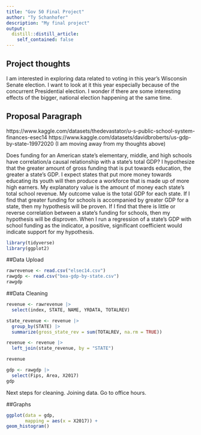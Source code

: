 ```yaml
---
title: "Gov 50 Final Project"
author: "Ty Schanhofer"
description: "My final project"
output:
  distill::distill_article:
    self_contained: false
---
```




## Project thoughts

I am interested in exploring data related to voting in this year's Wisconsin Senate election. I want to look at it this year especially because of the concurrent Presidential election. I wonder if there are some interesting effects of the bigger, national election happening at the same time.

## Proposal Paragraph
https://www.kaggle.com/datasets/thedevastator/u-s-public-school-system-finances-esec14
https://www.kaggle.com/datasets/davidbroberts/us-gdp-by-state-19972020
  (I am moving away from my thoughts above) 
  
  Does funding for an American state's elementary, middle, and high schools have correlation/a causal relationship with a state's total GDP? I hypothesize that the greater amount of gross funding that is put towards education, the greater a state's GDP. I expect states that put more money towards educating its youth will then produce a workforce that is made up of more high earners. My explanatory value is the amount of money each state's total school revenue. My outcome value is the total GDP for each state. If I find that greater funding for schools is accompanied by greater GDP for a state, then my hypothesis will be proven. If I find that there is little or reverse correlation between a state's funding for schools, then my hypothesis will be disproven. When I run a regression of a state's GDP with school funding as the indicator, a positive, significant coefficient would indicate support for my hypothesis.
  

```r
library(tidyverse)
library(ggplot2)
```

  
##Data Upload
```r
rawrevenue <- read.csv("elsec14.csv")
rawgdp <- read.csv("bea-gdp-by-state.csv")
rawgdp
```

##Data Cleaning
```r
revenue <- rawrevenue |>
  select(index, STATE, NAME, YRDATA, TOTALREV)

state_revenue <- revenue |>
  group_by(STATE) |>
  summarize(gross_state_rev = sum(TOTALREV, na.rm = TRUE))

revenue <- revenue |>
  left_join(state_revenue, by = "STATE")

revenue
```
```r
gdp <- rawgdp |>
  select(Fips, Area, X2017)
gdp
```

Next steps for cleaning. Joining data. Go to office hours.

##Graphs

```r
ggplot(data = gdp,
       mapping = aes(x = X2017)) +
geom_histogram()
```

  